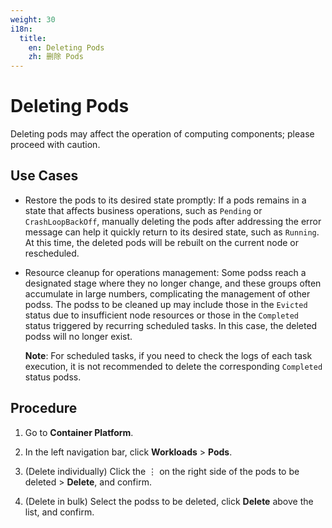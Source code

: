 ```yaml
---
weight: 30
i18n:
  title:
    en: Deleting Pods
    zh: 删除 Pods
---
```


# Deleting Pods

Deleting pods may affect the operation of computing components; please proceed with caution.

## Use Cases

- Restore the pods to its desired state promptly: If a pods remains in a state that affects business operations, such as `Pending` or `CrashLoopBackOff`, manually deleting the pods after addressing the error message can help it quickly return to its desired state, such as `Running`. At this time, the deleted pods will be rebuilt on the current node or rescheduled.

- Resource cleanup for operations management: Some podss reach a designated stage where they no longer change, and these groups often accumulate in large numbers, complicating the management of other podss. The podss to be cleaned up may include those in the `Evicted` status due to insufficient node resources or those in the `Completed` status triggered by recurring scheduled tasks. In this case, the deleted podss will no longer exist.

  **Note**: For scheduled tasks, if you need to check the logs of each task execution, it is not recommended to delete the corresponding `Completed` status podss.

## Procedure

1. Go to **Container Platform**.

2. In the left navigation bar, click **Workloads** > **Pods**.

3. (Delete individually) Click the ⋮ on the right side of the pods to be deleted > **Delete**, and confirm.

4. (Delete in bulk) Select the podss to be deleted, click **Delete** above the list, and confirm.
